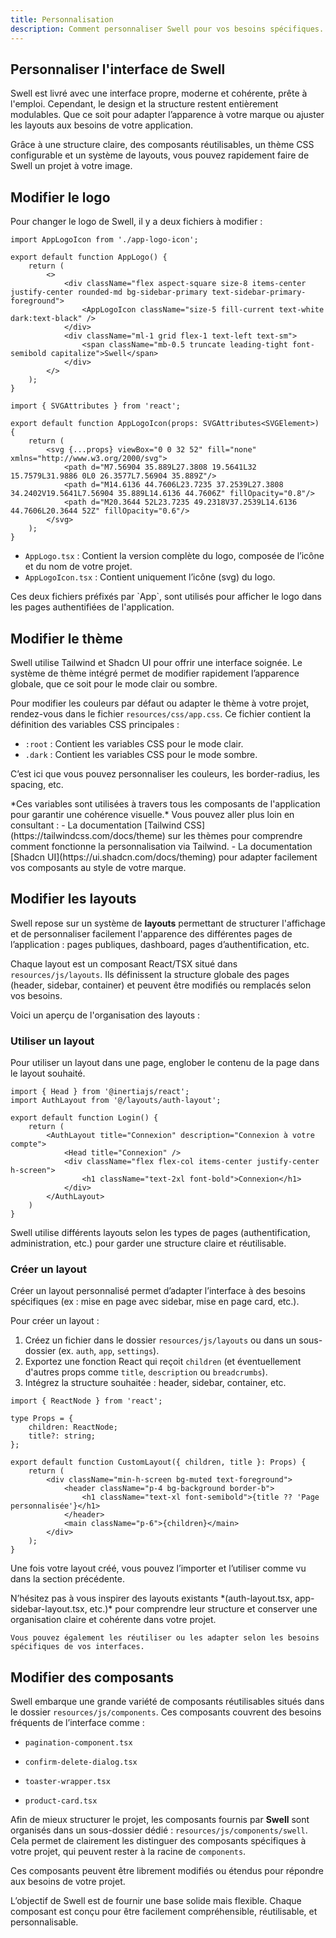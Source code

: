 ```yaml
---
title: Personnalisation
description: Comment personnaliser Swell pour vos besoins spécifiques.
---
```


## Personnaliser l'interface de Swell

Swell est livré avec une interface propre, moderne et cohérente, prête à l'emploi. 
Cependant, le design et la structure restent entièrement modulables. 
Que ce soit pour adapter l’apparence à votre marque ou ajuster les layouts aux besoins de votre application.

Grâce à une structure claire, des composants réutilisables, un thème CSS configurable et un système de layouts, 
vous pouvez rapidement faire de Swell un projet à votre image.

## Modifier le logo

Pour changer le logo de Swell, il y a deux fichiers à modifier :

```tsx title="resources/js/components/app-logo.tsx"
import AppLogoIcon from './app-logo-icon';

export default function AppLogo() {
    return (
        <>
            <div className="flex aspect-square size-8 items-center justify-center rounded-md bg-sidebar-primary text-sidebar-primary-foreground">
                <AppLogoIcon className="size-5 fill-current text-white dark:text-black" />
            </div>
            <div className="ml-1 grid flex-1 text-left text-sm">
                <span className="mb-0.5 truncate leading-tight font-semibold capitalize">Swell</span>
            </div>
        </>
    );
}
```

```tsx title="resources/js/components/app-logo-icon.tsx"
import { SVGAttributes } from 'react';

export default function AppLogoIcon(props: SVGAttributes<SVGElement>) {
    return (
        <svg {...props} viewBox="0 0 32 52" fill="none" xmlns="http://www.w3.org/2000/svg">
            <path d="M7.56904 35.889L27.3808 19.5641L32 15.7579L31.9886 0L0 26.3577L7.56904 35.889Z"/>
            <path d="M14.6136 44.7606L23.7235 37.2539L27.3808 34.2402V19.5641L7.56904 35.889L14.6136 44.7606Z" fillOpacity="0.8"/>
            <path d="M20.3644 52L23.7235 49.2318V37.2539L14.6136 44.7606L20.3644 52Z" fillOpacity="0.6"/>
        </svg>
    );
}
```

- `AppLogo.tsx` : Contient la version complète du logo, composée de l’icône et du nom de votre projet.
- `AppLogoIcon.tsx` : Contient uniquement l’icône <span className='text-fd-muted-foreground text-sm'>(svg)</span> du logo.

<Callout>
    Ces deux fichiers préfixés par `App`, sont utilisés pour afficher le logo dans les pages authentifiées de l'application.
</Callout>

## Modifier le thème

Swell utilise Tailwind et Shadcn UI pour offrir une interface soignée. 
Le système de thème intégré permet de modifier rapidement l’apparence globale, que ce soit pour le mode clair ou sombre.

Pour modifier les couleurs par défaut ou adapter le thème à votre projet, rendez-vous dans le fichier `resources/css/app.css`.
Ce fichier contient la définition des variables CSS principales :

- `:root` : Contient les variables CSS pour le mode clair.
- `.dark` : Contient les variables CSS pour le mode sombre.

C’est ici que vous pouvez personnaliser les couleurs, les border-radius, les spacing, etc.

<span className='text-fd-muted-foreground text-sm'>
    *Ces variables sont utilisées à travers tous les composants de l'application pour garantir une cohérence visuelle.*
</span>

<Callout>
    Vous pouvez aller plus loin en consultant :
    - La documentation [Tailwind CSS](https://tailwindcss.com/docs/theme) sur les thèmes pour comprendre comment fonctionne la personnalisation via Tailwind.
    - La documentation [Shadcn UI](https://ui.shadcn.com/docs/theming) pour adapter facilement vos composants au style de votre marque.
</Callout>

## Modifier les layouts

Swell repose sur un système de **layouts** permettant de structurer l'affichage et de personnaliser facilement 
l'apparence des différentes pages de l’application : pages publiques, dashboard, pages d’authentification, etc.

Chaque layout est un composant React/TSX situé dans `resources/js/layouts`. Ils définissent la structure globale 
des pages (header, sidebar, container) et peuvent être modifiés ou remplacés selon vos besoins.

Voici un aperçu de l'organisation des layouts :

<Files>
  <Folder name="resources" defaultOpen>
    <Folder name="js" defaultOpen>
      <Folder name="layouts" defaultOpen>
        <Folder name="app">
          <File name="app-header-layout.tsx" />
          <File name="app-sidebar-layout.tsx" />
        </Folder>
        <Folder name="auth">
          <File name="auth-card-layout.tsx" />
          <File name="auth-simple-layout.tsx" />
          <File name="auth-split-layout.tsx" />
        </Folder>
        <Folder name="settings">
          <File name="layout.tsx" />
        </Folder>
        <File name="admin-layout.tsx" />
        <File name="app-layout.tsx" />
        <File name="auth-layout.tsx" />
        <File name="base-layout.tsx" />
      </Folder>
    </Folder>
  </Folder>
</Files>

### Utiliser un layout

Pour utiliser un layout dans une page, englober le contenu de la page dans le layout souhaité.

```tsx title="login.tsx"
import { Head } from '@inertiajs/react';
import AuthLayout from '@/layouts/auth-layout';

export default function Login() {
    return (
        <AuthLayout title="Connexion" description="Connexion à votre compte">
            <Head title="Connexion" />
            <div className="flex flex-col items-center justify-center h-screen">
                <h1 className="text-2xl font-bold">Connexion</h1>
            </div>
        </AuthLayout>
    )
}
```
<Callout>
    Swell utilise différents layouts selon les types de pages (authentification, administration, etc.) 
    pour garder une structure claire et réutilisable.
</Callout>

### Créer un layout

Créer un layout personnalisé permet d’adapter l’interface à des besoins spécifiques
<span className='text-fd-muted-foreground text-sm'>(ex : mise en page avec sidebar, mise en page card, etc.)</span>.

Pour créer un layout :

1. Créez un fichier dans le dossier `resources/js/layouts` ou dans un sous-dossier (ex. `auth`, `app`, `settings`).
2. Exportez une fonction React qui reçoit `children` (et éventuellement d'autres props comme `title`, `description` ou `breadcrumbs`).
3. Intégrez la structure souhaitée : header, sidebar, container, etc.

```tsx title="resources/js/layouts/custom-layout.tsx"
import { ReactNode } from 'react';

type Props = {
    children: ReactNode;
    title?: string;
};

export default function CustomLayout({ children, title }: Props) {
    return (
        <div className="min-h-screen bg-muted text-foreground">
            <header className="p-4 bg-background border-b">
                <h1 className="text-xl font-semibold">{title ?? 'Page personnalisée'}</h1>
            </header>
            <main className="p-6">{children}</main>
        </div>
    );
}
```

Une fois votre layout créé, vous pouvez l’importer et l’utiliser comme vu dans la section précédente.

<Callout>
    N’hésitez pas à vous inspirer des layouts existants *(auth-layout.tsx, app-sidebar-layout.tsx, etc.)* 
    pour comprendre leur structure et conserver une organisation claire et cohérente dans votre projet.

    Vous pouvez également les réutiliser ou les adapter selon les besoins spécifiques de vos interfaces.
</Callout>

## Modifier des composants

Swell embarque une grande variété de composants réutilisables situés dans le dossier `resources/js/components`. 
Ces composants couvrent des besoins fréquents de l’interface comme :

- `pagination-component.tsx`

- `confirm-delete-dialog.tsx`

- `toaster-wrapper.tsx`

- `product-card.tsx`

Afin de mieux structurer le projet, les composants fournis par **Swell** sont organisés dans un sous-dossier dédié :
`resources/js/components/swell`. Cela permet de clairement les distinguer des composants spécifiques à votre projet, 
qui peuvent rester à la racine de `components`.

Ces composants peuvent être librement modifiés ou étendus pour répondre aux besoins de votre projet.

<Callout>
    L’objectif de Swell est de fournir une base solide mais flexible. Chaque composant est conçu pour être facilement compréhensible, réutilisable, et personnalisable.
</Callout>